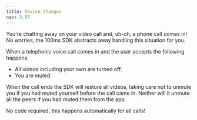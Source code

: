 ```yaml
---
title: Device Changes
nav: 3.07
---
```


You're chatting away on your video call and, uh-oh, a phone call comes in! No worries, the 100ms SDK abstracts away handling this situation for you.

When a telephonic voice call comes in and the user accepts the following happens.
- All videos including your own are turned off.
- You are muted.

When the call ends the SDK will restore all videos, taking care not to unmute you if you had muted yourself before the call came in. Neither will it unmute all the peers if you had muted them from the app.

No code required, this happens automatically for all calls!